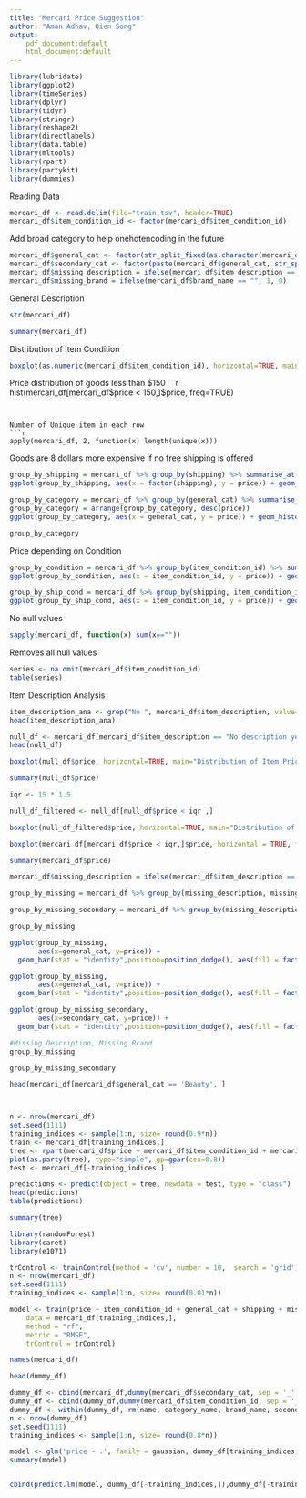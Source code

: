 ---
title: "Mercari Price Suggestion"
author: "Aman Adhav, Qien Song"
output:
    pdf_document:default
    html_document:default
---


```{r}
library(lubridate)
library(ggplot2)
library(timeSeries)
library(dplyr)
library(tidyr)
library(stringr)
library(reshape2)
library(directlabels)
library(data.table)
library(mltools)
library(rpart)
library(partykit)
library(dummies)

```

Reading Data
```{r}
mercari_df <- read.delim(file="train.tsv", header=TRUE)
mercari_df$item_condition_id <- factor(mercari_df$item_condition_id)

```
Add broad category to help onehotencoding in the future
```{r}
mercari_df$general_cat <- factor(str_split_fixed(as.character(mercari_df$category_name), "/", 3)[,1])
mercari_df$secondary_cat <- factor(paste(mercari_df$general_cat, str_split_fixed(as.character(mercari_df$category_name), "/", 3)[,2], sep = '/'))
mercari_df$missing_description = ifelse(mercari_df$item_description == "No description yet", 1, 0)
mercari_df$missing_brand = ifelse(mercari_df$brand_name == "", 1, 0)


```

General Description
```{r}
str(mercari_df)
```
```{r}
summary(mercari_df)
```

Distribution of Item Condition
```{r}
boxplot(as.numeric(mercari_df$item_condition_id), horizontal=TRUE, main="Distribution of Item Condition")
```

Price distribution of goods less than $150
```{r}
hist(mercari_df[mercari_df$price < 150,]$price, freq=TRUE)
```


Number of Unique item in each row
```{r}
apply(mercari_df, 2, function(x) length(unique(x)))
```

Goods are 8 dollars more expensive if no free shipping is offered
```{r}
group_by_shipping = mercari_df %>% group_by(shipping) %>% summarise_at(vars(price),funs(mean(.,na.rm=TRUE)))
ggplot(group_by_shipping, aes(x = factor(shipping), y = price)) + geom_histogram(stat = 'identity')

```

```{r}
group_by_category = mercari_df %>% group_by(general_cat) %>% summarise_at(vars(price),funs(mean(.,na.rm=TRUE)))
group_by_category = arrange(group_by_category, desc(price))
ggplot(group_by_category, aes(x = general_cat, y = price)) + geom_histogram(stat = 'identity')
```

```{r}
group_by_category
```
Price depending on Condition
```{r}
group_by_condition = mercari_df %>% group_by(item_condition_id) %>% summarise_at(vars(price),funs(mean(.,na.rm=TRUE)))
ggplot(group_by_condition, aes(x = item_condition_id, y = price)) + geom_histogram(stat = 'identity')
```

```{r}
group_by_ship_cond = mercari_df %>% group_by(shipping, item_condition_id) %>% summarise_at(vars(price),funs(mean(.,na.rm=TRUE)))
ggplot(group_by_ship_cond, aes(x = item_condition_id, y = price)) + geom_bar(stat='identity', position ='dodge', aes(fill = factor(shipping)))
```

No null values

```{r}
sapply(mercari_df, function(x) sum(x==""))
```
Removes all null values
```{r}
series <- na.omit(mercari_df$item_condition_id)
table(series)
```
Item Description Analysis
```{r}
item_description_ana <- grep("No ", mercari_df$item_description, value=TRUE)
head(item_description_ana)
```

```{r}
null_df <- mercari_df[mercari_df$item_description == "No description yet",]
head(null_df)

boxplot(null_df$price, horizontal=TRUE, main="Distribution of Item Price for items without description")

summary(null_df$price)

```

```{r}
iqr <- 15 * 1.5

null_df_filtered <- null_df[null_df$price < iqr ,]

boxplot(null_df_filtered$price, horizontal=TRUE, main="Distribution of Item Price for items without description and without outliers")
```

```{r}
boxplot(mercari_df[mercari_df$price < iqr,]$price, horizontal = TRUE, freq=TRUE)

summary(mercari_df$price)

mercari_df$missing_description = ifelse(mercari_df$item_description == "No description yet", 1, 0)

```

```{r}


group_by_missing = mercari_df %>% group_by(missing_description, missing_brand, general_cat) %>% summarise_at(vars(price),funs(mean(.,na.rm=TRUE)))

group_by_missing_secondary = mercari_df %>% group_by(missing_description, missing_brand, secondary_cat) %>% summarise_at(vars(price),funs(mean(.,na.rm=TRUE)))

group_by_missing

```

```{r}
ggplot(group_by_missing,
       aes(x=general_cat, y=price)) +
  geom_bar(stat = "identity",position=position_dodge(), aes(fill = factor(missing_brand))) + coord_flip()

ggplot(group_by_missing,
       aes(x=general_cat, y=price)) +
  geom_bar(stat = "identity",position=position_dodge(), aes(fill = factor(missing_description))) + coord_flip()

ggplot(group_by_missing_secondary,
       aes(x=secondary_cat, y=price)) +
  geom_bar(stat = "identity",position=position_dodge(), aes(fill = factor(missing_brand))) + coord_flip()

```
```{r}
#Missing Description, Missing Brand 
group_by_missing
```

```{r}
group_by_missing_secondary
```

```{r}
head(mercari_df[mercari_df$general_cat == 'Beauty', ]
```

```{r}
```

```{r}
```

```{r}
n <- nrow(mercari_df)
set.seed(1111)
training_indices <- sample(1:n, size= round(0.9*n))
train <- mercari_df[training_indices,]
tree <- rpart(mercari_df$price ~ mercari_df$item_condition_id + mercari_df$shipping + mercari_df$missing_description + mercari_df$missing_brand, data = train, method='anova')
plot(as.party(tree), type="simple", gp=gpar(cex=0.8))
test <- mercari_df[-training_indices,]
```

```{r}
predictions <- predict(object = tree, newdata = test, type = "class")
head(predictions)
table(predictions)
```

```{r}
summary(tree)
```

```{r}
library(randomForest)
library(caret)
library(e1071)
```

```{r}
trControl <- trainControl(method = 'cv', number = 10,  search = 'grid')
n <- nrow(mercari_df)
set.seed(1111)
training_indices <- sample(1:n, size= round(0.01*n))
```

```{r}
model <- train(price ~ item_condition_id + general_cat + shipping + missing_description + missing_brand,
    data = mercari_df[training_indices,],
    method = "rf",
    metric = "RMSE",
    trControl = trControl)
```

```{r}
names(mercari_df)
```

```{r}
head(dummy_df)
```

```{r}
dummy_df <- cbind(mercari_df,dummy(mercari_df$secondary_cat, sep = '_', drop = FALSE))
dummy_df <- cbind(dummy_df,dummy(mercari_df$item_condition_id, sep = '_',  drop = FALSE))
dummy_df <- within(dummy_df, rm(name, category_name, brand_name, secondary_cat,general_cat, item_description, train_id,item_condition_id))
n <- nrow(dummy_df)
set.seed(1111)
training_indices <- sample(1:n, size= round(0.8*n))
```

```{r}
model <- glm('price ~ .', family = gaussian, dummy_df[training_indices,])
summary(model)
```

```{r}
```

```{r}
cbind(predict.lm(model, dummy_df[-training_indices,]),dummy_df[-training_indices,])
```

